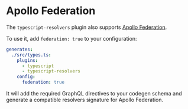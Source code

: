 # Apollo Federation

The `typescript-resolvers` plugin also supports [Apollo Federation](https://apollographql.com/docs/apollo-server/federation/introduction).

To use it, add `federation: true` to your configuration:

```yaml {6-7}
generates:
  ./src/types.ts:
    plugins:
      - typescript
      - typescript-resolvers
    config:
      federation: true
```

It will add the required GraphQL directives to your codegen schema and generate a compatible resolvers signature for Apollo Federation.
